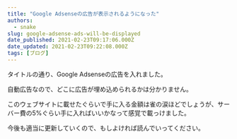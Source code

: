 ```yaml
---
title: "Google Adsenseの広告が表示されるようになった"
authors:
  - snake
slug: google-adsense-ads-will-be-displayed
date_published: 2021-02-23T09:17:06.000Z
date_updated: 2021-02-23T09:22:08.000Z
tags: [ブログ]
---
```


タイトルの通り、Google Adsenseの広告を入れました。

自動広告なので、どこに広告が埋め込められるかは分かりません。

このウェブサイトに載せたぐらいで手に入る金額は雀の涙ほどでしょうが、サーバー費の5%ぐらい手に入ればいいかなって感覚で載っけました。

今後も適当に更新していくので、もしよければ読んでいってください。
